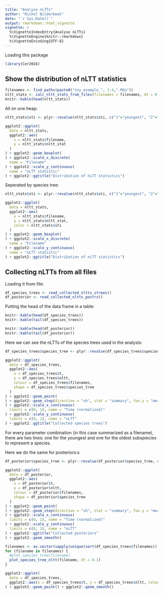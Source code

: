 ```yaml
---
title: "Analyse nLTTs"
author: "Richel Bilderbeek"
date: "`r Sys.Date()`"
output: rmarkdown::html_vignette
vignette: >
  %\VignetteIndexEntry{Analyse nLTTs}
  %\VignetteEngine{knitr::rmarkdown}
  %\VignetteEncoding{UTF-8}
---
```


Loading this package

```r
library(Cer2016)
```

## Show the distribution of nLTT statistics

```r
filenames <- find_paths(paste0("toy_example_", 1:4,".RDa"))
nltt_stats <- calc_nltt_stats_from_files(filenames = filenames, dt = 0.1)
knitr::kable(head(nltt_stats))
```

All on one heap:

```r
nltt_stats$sti <- plyr::revalue(nltt_stats$sti, c("1"="youngest", "2"="oldest"))

ggplot2::ggplot(
  data = nltt_stats,
  ggplot2::aes(
    x = nltt_stats$filename,
    y = nltt_stats$nltt_stat
  )
) + ggplot2::geom_boxplot(
) + ggplot2::scale_x_discrete(
  name = "Filename"
) + ggplot2::scale_y_continuous(
  name = "nLTT statistic"
) + ggplot2::ggtitle("Distribution of nLTT statistics")

```

Seperated by species tree:

```r
nltt_stats$sti <- plyr::revalue(nltt_stats$sti, c("1"="youngest", "2"="oldest"))

ggplot2::ggplot(
  data = nltt_stats,
  ggplot2::aes(
    x = nltt_stats$filename,
    y = nltt_stats$nltt_stat,
    color = nltt_stats$sti
  )
) + ggplot2::geom_boxplot(
) + ggplot2::scale_x_discrete(
  name = "Filename"
) + ggplot2::scale_y_continuous(
  name = "nLTT statistic"
) + ggplot2::ggtitle("Distribution of nLTT statistics")

```

## Collecting nLTTs from all files

Loading it from file:

```r
df_species_trees <- read_collected_nltts_strees()
df_posterior <- read_collected_nltts_postrs()
```

Putting the head of the data frame in a table:

```r
knitr::kable(head(df_species_trees))
knitr::kable(tail(df_species_trees))
```

```r
knitr::kable(head(df_posterior))
knitr::kable(tail(df_posterior))
```

Here we can see the nLTTs of the species trees used in the analysis:

```r

df_species_trees$species_tree <- plyr::revalue(df_species_trees$species_tree, c("1"="youngest", "2"="oldest"))

ggplot2::ggplot(
  data = df_species_trees,
  ggplot2::aes(
    x = df_species_trees$t,
    y = df_species_trees$nltt,
    colour = df_species_trees$filenames,
    shape = df_species_trees$species_tree
  )
) + ggplot2::geom_point(
) + ggplot2::geom_step(direction = "vh", stat = "summary", fun.y = "mean"
) + ggplot2::scale_x_continuous(
  limits = c(0, 1), name = "Time (normalized)"
) + ggplot2::scale_y_continuous(
  limits = c(0, 1), name = "nLTT"
) + ggplot2::ggtitle("Collected species trees")
```

For every parameter combination (in this case summarized as a filename), there are two lines: one for the youngest and
one for the oldest subspiecies to represent a species.

Here we do the same for posteriors:s

```r
df_posterior$species_tree <- plyr::revalue(df_posterior$species_tree, c("1"="youngest", "2"="oldest"))

ggplot2::ggplot(
  data = df_posterior,
  ggplot2::aes(
    x = df_posterior$t,
    y = df_posterior$nltt,
    colour = df_posterior$filenames,
    shape = df_posterior$species_tree
  )
) + ggplot2::geom_point(
) + ggplot2::geom_step(direction = "vh", stat = "summary", fun.y = "mean"
) + ggplot2::scale_x_continuous(
  limits = c(0, 1), name = "Time (normalized)"
) + ggplot2::scale_y_continuous(
  limits = c(0, 1), name = "nLTT"
) + ggplot2::ggtitle("Collected posteriors"
) + ggplot2::geom_smooth()
```



```r
filenames <- as.vector(sapply(unique(sort(df_species_trees$filenames)), Cer2016::find_path))
for (filename in filenames) {
  #plot_species_tree(filename)
  plot_species_tree_nltt(filename, dt = 0.1)
}
```

```r
ggplot2::ggplot(
  data = df_species_trees, 
  ggplot2::aes(x = df_species_trees$t, y = df_species_trees$nltt, colour = df_species_trees$species_tree)
) + ggplot2::geom_point() + ggplot2::geom_smooth()
```



